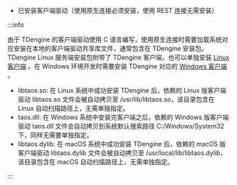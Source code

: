 - 已安装客户端驱动（使用原生连接必须安装，使用 REST 连接无需安装）

:::info

由于 TDengine 的客户端驱动使用 C 语言编写，使用原生连接时需要加载系统对应安装在本地的客户端驱动共享库文件，通常包含在 TDengine 安装包。TDengine Linux 服务端安装包附带了 TDengine 客户端，也可以单独安装 [Linux 客户端](../get-started/) 。在 Windows 环境开发时需要安装 TDengine 对应的 [Windows 客户端](https://www.taosdata.com/cn/all-downloads/#TDengine-Windows-Client) 。

- libtaos.so: 在 Linux 系统中成功安装 TDengine 后，依赖的 Linux 版客户端驱动 libtaos.so 文件会被自动拷贝至 /usr/lib/libtaos.so，该目录包含在 Linux 自动扫描路径上，无需单独指定。
- taos.dll: 在 Windows 系统中安装完客户端之后，依赖的 Windows 版客户端驱动 taos.dll 文件会自动拷贝到系统默认搜索路径 C:/Windows/System32 下，同样无需要单独指定。
- libtaos.dylib: 在 macOS 系统中成功安装 TDengine 后，依赖的 macOS 版客户端驱动 libtaos.dylib 文件会被自动拷贝至 /usr/local/lib/libtaos.dylib，该目录包含在 macOS 自动扫描路径上，无需单独指定。

:::
